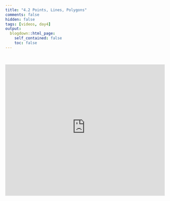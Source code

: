 ```yaml
---
title: "4.2 Points, Lines, Polygons"
comments: false
hidden: false
tags: [videos, day4]
output: 
  blogdown::html_page: 
    self_contained: false
    toc: false
---
```


<br>


<iframe style="border: 0;" width="100%" height="415" src="https://www.youtube-nocookie.com/embed/Ax0ngGgc4u8?si=KOS5OZP7gse_VRu2" title="YouTube video player" frameborder="0" allow="accelerometer; autoplay; clipboard-write; encrypted-media; gyroscope; picture-in-picture; web-share" allowfullscreen></iframe>
